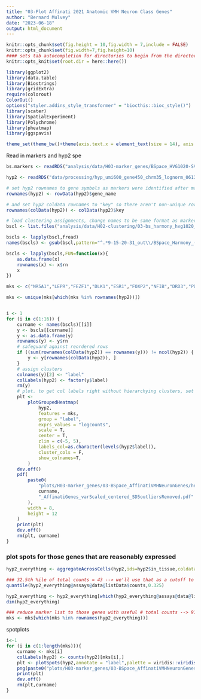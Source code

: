 ```yaml
---
title: "03-Plot Affinati 2021 Anatomic VMH Neuron Class Genes"
author: "Bernard Mulvey"
date: "2023-06-18"
output: html_document
---
```


```r
knitr::opts_chunk$set(fig.height = 10,fig.width = 7,include = FALSE)
knitr::opts_chunk$set(fig.width=7,fig.height=10)
#### sets tab autocompletion for directories to begin from the directory containing the .Rproj session, instead of the script's directory if different
knitr::opts_knit$set(root.dir = here::here())

library(ggplot2)
library(data.table)
library(Biostrings)
library(gridExtra)
require(colorout)
ColorOut()
options("styler.addins_style_transformer" = "biocthis::bioc_style()")
library(scater)
library(SpatialExperiment)
library(Polychrome)
library(pheatmap)
library(ggspavis)

theme_set(theme_bw()+theme(axis.text.x = element_text(size = 14), axis.title.x = element_text(size = 16), axis.text.y = element_text(size = 14), axis.title.y = element_text(size =16), plot.title = element_text(size = 20,hjust=0.5), strip.text = element_text(size=18), legend.text = element_text(size=10), legend.title = element_text(size=11,hjust=0.5)))
```


Read in markers and hyp2 spe
```r
bs.markers <- readRDS("analysis/data/H03-marker_genes/BSpace_HVG1020-SVG1020_q9-15-20-31_findmarkers_out.RDS")

hyp2 <- readRDS("data/processing/hyp_umi600_gene450_chrm35_lognorm_061323_HarmonyBSpc-q2VMH_rowname-key.RDS")

# set hyp2 rownames to gene symbols as markers were identified after making this change
rownames(hyp2) <- rowData(hyp2)$gene_name

# and set hyp2 coldata rownames to "key" so there aren't non-unique rowname problems
rownames(colData(hyp2)) <- colData(hyp2)$key

# load clustering assignments, change names to be same format as markers list
bscl <- list.files("analysis/data/H02-clustering/03-bs_harmony_hvg1020_nnsvg1020_9-15-20-31_out",pattern=".txt",full.names = T)

bscls <- lapply(bscl,fread)
names(bscls) <- gsub(bscl,pattern="^.*9-15-20-31_out\\/BSpace_Harmony_(.*)\\.txt$",replacement="\\1")

bscls <- lapply(bscls,FUN=function(x){
    as.data.frame(x)
    rownames(x) <- x$rn
    x
})
```


```r
mks <- c("NR5A1","LEPR","FEZF1","DLK1","ESR1","FOXP2","NFIB","DRD3","PDGFD","HNF4G","COL2A1","IVL","CDH20","COL12A1","PDZRN3","BMP4","SMOC2","CLCA3A2","IIGP1","ROBO3","DKK1","GPR174","FLI1","NFIA","DUOX2","EYA4","EYA1","ADAMTS19","SLC17A8","TACR1","CNTNAP3","EXPH5","COL5A2","ATF7IP2","ITIH5","LPAR3","AASS","COL24A1","NPFFR2","DPPA5A","HGF","ADGRG4","IGF1","NMU","RORB","EFEMP1","ZNF968","DLX6OS1","PARP4","ACP7","COBLL1","GLIS3","CRHR2","ST18","UNC45B","FAM83B","TLL2","PANTR1","ACVR1C","BARX2","ZAR1","ADAMTS9","SLC22A3","FIGN","TCF7L2","TTLL6","LNCENC1","EGFL6","NECAB1","CCDC60","ECHDC2","MEGF11","PVT1","RAI14","TNFRSF8","SLIT3","NPTX2","SATB2","NR0B1","SPINT1","GLRA1","LAMB3","NKD2","ADCYAP1","VGLL2","CHRM5","SOX14","BDNF","OPRD1","SSTR3","TENM2","CCKBR","HCRTR1","NTN1","MATN2","SCUBE1","ISL1","SEMA3D","VAV3","PAWR","FLRT2","KIRREL3","RXRG","ETV6","ACVR1C","ST18","AMELX","HMCN1","ITGA6")

mks <- unique(mks[which(mks %in% rownames(hyp2))])


i <- 1
for (i in c(1:16)) {
    curname <- names(bscls)[[i]]
    y <- bscls[[curname]]
    y <- as.data.frame(y)
    rownames(y) <- y$rn
    # safeguard against reordered rows
    if ((sum(rownames(colData(hyp2)) == rownames(y))) != ncol(hyp2)) {
        y <- y[rownames(colData(hyp2)), ]
    }
    # assign clusters
    colnames(y)[2] <- "label"
    colLabels(hyp2) <- factor(y$label)
    rm(y)
    # plot. to get col labels right without hierarchying clusters, set labels_col as below
    plt <-
        plotGroupedHeatmap(
            hyp2,
            features = mks,
            group = "label",
            exprs_values = "logcounts",
            scale = T,
            center = T,
            zlim = c(-5, 5),
            labels_col=as.character(levels(hyp2$label)),
            cluster_cols = F,
            show_colnames=T,
        )
    dev.off()
    pdf(
        paste0(
            "plots/H03-marker_genes/03-BSpace_AffinatiVMHNeuronGenes/heatmaps/BSpace_",
            curname,
            "_AffinatiGenes_varScaled_centered_SD5outliersRemoved.pdf"
        ),
        width = 8,
        height = 12
    )
    print(plt)
    dev.off()
    rm(plt, curname)
}

```


### plot spots for those genes that are reasonably expressed
```r
hyp2_everything <- aggregateAcrossCells(hyp2,ids=hyp2$in_tissue,coldata.merge=FALSE)

### 32.5th %ile of total counts = 43 --> we'll use that as a cutoff to filter genes to plot
quantile(hyp2_everything@assays@data@listData$counts,0.325)

hyp2_everything <- hyp2_everything[which(hyp2_everything@assays@data@listData$counts>43),]
dim(hyp2_everything)

### reduce marker list to those genes with useful # total counts --> 91 of the 100 originally represented
mks <- mks[which(mks %in% rownames(hyp2_everything))]

```

spotplots
```r
i<-1
for (i in c(1:length(mks))){
    curname <- mks[i]
    colLabels(hyp2) <- counts(hyp2)[mks[i],]
    plt <- plotSpots(hyp2,annotate = "label",palette = viridis::viridis(n=1))
    png(paste0("plots/H03-marker_genes/03-BSpace_AffinatiVMHNeuronGenes/spotplots/",curname,"_fromAffinatiGenes.png"),width=800,height=800)
    print(plt)
    dev.off()
    rm(plt,curname)
}





```
